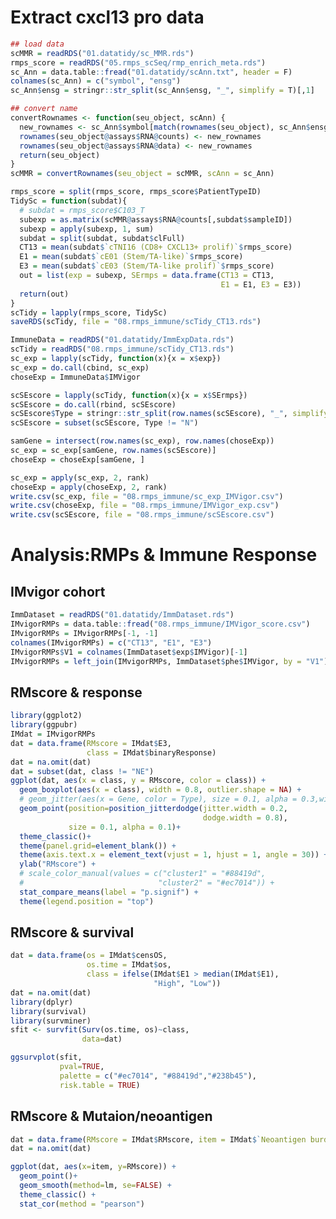 # Extract cxcl13 pro data
```r
## load data
scMMR = readRDS("01.datatidy/sc_MMR.rds")
rmps_score = readRDS("05.rmps_scSeq/rmp_enrich_meta.rds")
sc_Ann = data.table::fread("01.datatidy/scAnn.txt", header = F)
colnames(sc_Ann) = c("symbol", "ensg")
sc_Ann$ensg = stringr::str_split(sc_Ann$ensg, "_", simplify = T)[,1]

## convert name
convertRownames <- function(seu_object, scAnn) {
  new_rownames <- sc_Ann$symbol[match(rownames(seu_object), sc_Ann$ensg)]
  rownames(seu_object@assays$RNA@counts) <- new_rownames
  rownames(seu_object@assays$RNA@data) <- new_rownames
  return(seu_object)
}
scMMR = convertRownames(seu_object = scMMR, scAnn = sc_Ann)

rmps_score = split(rmps_score, rmps_score$PatientTypeID)
TidySc = function(subdat){
  # subdat = rmps_score$C103_T
  subexp = as.matrix(scMMR@assays$RNA@counts[,subdat$sampleID])
  subexp = apply(subexp, 1, sum)
  subdat = split(subdat, subdat$clFull)
  CT13 = mean(subdat$`cTNI16 (CD8+ CXCL13+ prolif)`$rmps_score)
  E1 = mean(subdat$`cE01 (Stem/TA-like)`$rmps_score)
  E3 = mean(subdat$`cE03 (Stem/TA-like prolif)`$rmps_score)
  out = list(exp = subexp, SErmps = data.frame(CT13 = CT13,
                                               E1 = E1, E3 = E3))
  return(out)
}
scTidy = lapply(rmps_score, TidySc)
saveRDS(scTidy, file = "08.rmps_immune/scTidy_CT13.rds")
```

```r
ImmuneData = readRDS("01.datatidy/ImmExpData.rds")
scTidy = readRDS("08.rmps_immune/scTidy_CT13.rds")
sc_exp = lapply(scTidy, function(x){x = x$exp})
sc_exp = do.call(cbind, sc_exp)
choseExp = ImmuneData$IMVigor

scSEscore = lapply(scTidy, function(x){x = x$SErmps})
scSEscore = do.call(rbind, scSEscore)
scSEscore$Type = stringr::str_split(row.names(scSEscore), "_", simplify = T)[,2]
scSEscore = subset(scSEscore, Type != "N")

samGene = intersect(row.names(sc_exp), row.names(choseExp))
sc_exp = sc_exp[samGene, row.names(scSEscore)]
choseExp = choseExp[samGene, ]

sc_exp = apply(sc_exp, 2, rank)
choseExp = apply(choseExp, 2, rank)
write.csv(sc_exp, file = "08.rmps_immune/sc_exp_IMVigor.csv")
write.csv(choseExp, file = "08.rmps_immune/IMVigor_exp.csv")
write.csv(scSEscore, file = "08.rmps_immune/scSEscore.csv")
```

# Analysis:RMPs & Immune Response
## IMvigor cohort
```r
ImmDataset = readRDS("01.datatidy/ImmDataset.rds")
IMvigorRMPs = data.table::fread("08.rmps_immune/IMVigor_score.csv")
IMvigorRMPs = IMvigorRMPs[-1, -1]
colnames(IMvigorRMPs) = c("CT13", "E1", "E3")
IMvigorRMPs$V1 = colnames(ImmDataset$exp$IMVigor)[-1]
IMvigorRMPs = left_join(IMvigorRMPs, ImmDataset$phe$IMVigor, by = "V1")
```

## RMscore & response
```r
library(ggplot2)
library(ggpubr)
IMdat = IMvigorRMPs
dat = data.frame(RMscore = IMdat$E3, 
                 class = IMdat$binaryResponse)
dat = na.omit(dat)
dat = subset(dat, class != "NE")
ggplot(dat, aes(x = class, y = RMscore, color = class)) +
  geom_boxplot(aes(x = class), width = 0.8, outlier.shape = NA) +
  # geom_jitter(aes(x = Gene, color = Type), size = 0.1, alpha = 0.3,width = 0.35) +
  geom_point(position=position_jitterdodge(jitter.width = 0.2, 
                                           dodge.width = 0.8), 
             size = 0.1, alpha = 0.1)+
  theme_classic()+
  theme(panel.grid=element_blank()) +
  theme(axis.text.x = element_text(vjust = 1, hjust = 1, angle = 30)) +
  ylab("RMscore") +
  # scale_color_manual(values = c("cluster1" = "#88419d", 
  #                              "cluster2" = "#ec7014")) +  
  stat_compare_means(label = "p.signif") +
  theme(legend.position = "top")
```
## RMscore & survival
```r
dat = data.frame(os = IMdat$censOS, 
                 os.time = IMdat$os,
                 class = ifelse(IMdat$E1 > median(IMdat$E1),
                                "High", "Low"))
dat = na.omit(dat)
library(dplyr)
library(survival)
library(survminer)
sfit <- survfit(Surv(os.time, os)~class, 
                data=dat)

ggsurvplot(sfit, 
           pval=TRUE,
           palette = c("#ec7014", "#88419d","#238b45"),
           risk.table = TRUE)
```

## RMscore & Mutaion/neoantigen
```r
dat = data.frame(RMscore = IMdat$RMscore, item = IMdat$`Neoantigen burden per MB`)
dat = na.omit(dat)

ggplot(dat, aes(x=item, y=RMscore)) + 
  geom_point()+
  geom_smooth(method=lm, se=FALSE) +
  theme_classic() + 
  stat_cor(method = "pearson")
```


